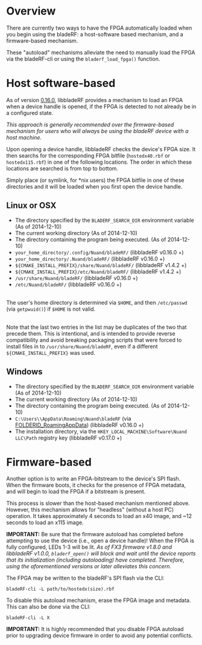 = Overview = 
There are currently two ways to have the FPGA automatically loaded when you begin using the bladeRF: a host-software based mechanism, and a firmware-based mechanism.

These "autoload" mechanisms alleviate the need to manually load the FPGA via the bladeRF-cli or using the <code>bladerf_load_fpga()</code> function.

= Host software-based =
As of version [https://github.com/Nuand/bladeRF/commit/14f515e4674674fb818172cde5feb9733cfaedcc 0.16.0], libbladeRF provides a mechanism to load an FPGA when a device handle is opened, if the FPGA is detected to not already be in a configured state.

<i>This approach is generally recommended over the firmware-based mechanism for users who will always be using the bladeRF device with a host machine.</i>

Upon opening a device handle, libbladeRF checks the device's FPGA size.  It then searchs for the corresponding FPGA bitfile (<code>hostedx40.rbf</code> or <code>hostedx115.rbf</code>) in one of the following locations. The order in which these locations are searched is from top to bottom.

Simply place (or symlink, for *nix users) the FPGA bitfile in one of these directories and it will be loaded when you first open the device handle.

== Linux or OSX ==

* The directory specified by the <code>BLADERF_SEARCH_DIR</code> environment variable (As of 2014-12-10)
* The current working directory (As of 2014-12-10)
* The directory containing the program being executed. (As of 2014-12-10)
* <code>your_home_directory/.config/Nuand/bladeRF/</code> (libbladeRF v0.16.0 +)
* <code>your_home_directory/.Nuand/bladeRF/</code> (libbladeRF v0.16.0 +)
* <code>${CMAKE_INSTALL_PREFIX}/share/Nuand/bladeRF/</code> (libbladeRF v1.4.2 +)
* <code>${CMAKE_INSTALL_PREFIX}/etc/Nuand/bladeRF/</code> (libbladeRF v1.4.2 +)
* <code>/usr/share/Nuand/bladeRF/</code> (libbladeRF v0.16.0 +)
* <code>/etc/Nuand/bladeRF/</code> (libbladeRF v0.16.0 +)

<br />

The user's home directory is determined via <code>$HOME</code>, and then <code>/etc/passwd</code> (via <code>getpwuid()</code>) if <code>$HOME</code> is not valid.

<br />

Note that the last two entries in the list may be duplicates of the two that precede them. This is intentional, and is intended to provide reverse compatibility and avoid breaking packaging scripts that were forced to install files in to <code>/usr/share/Nuand/bladeRF</code>, even if a different <code>${CMAKE_INSTALL_PREFIX}</code> was used.

== Windows ==
* The directory specified by the <code>BLADERF_SEARCH_DIR</code> environment variable (As of 2014-12-10)
* The current working directory (As of 2014-12-10)
* The directory containing the program being executed. (As of 2014-12-10)
* <code>C:\Users\<user name>\AppData\Roaming\Nuand\bladeRF</code> (via [http://msdn.microsoft.com/en-us/library/windows/desktop/dd378457%28v=vs.85%29.aspx FOLDERID_RoamingAppData]) (libbladeRF v0.16.0 +)
* The installation directory, via the <code>HKEY_LOCAL_MACHINE\Software\Nuand LLC\Path</code> registry key (libbladeRF v0.17.0 +)


= Firmware-based =

Another option is to write an FPGA-bitstream to the device's SPI flash.  When the firmware boots, it checks for the presence of FPGA metadata, and will begin to load the FPGA if a bitstream is present. 

This process is slower than the host-based mechanism mentioned above. However, this mechanism allows for "headless" (without a host PC) operation. It takes approximately 4 seconds to load an x40 image, and ~12 seconds to load an x115 image.

<b>IMPORTANT:</b> Be sure that the firmware autoload has completed before attempting to use the device (i.e., open a device handle)! When the FPGA is fully configured, LEDs 1-3 will be lit. ''As of FX3 firmware v1.8.0 and libbladeRF v1.0.0, <code>bladerf_open()</code> will block and wait until the device reports that its initialization (including autoloading) have completed. Therefore, using the aforementioned versions or later alleviates this concern.''

The FPGA may be written to the bladeRF's SPI flash via the CLI:
<pre>bladeRF-cli -L path/to/hostedx(size).rbf</pre>

To disable this autoload mechanism, erase the FPGA image and metadata. This can also be done via the CLI:
<pre>bladeRF-cli -L X</pre>

<b>IMPORTANT:</b> It is highly recommended that you disable FPGA autoload prior to upgrading device firmware in order to avoid any potential conflicts.
